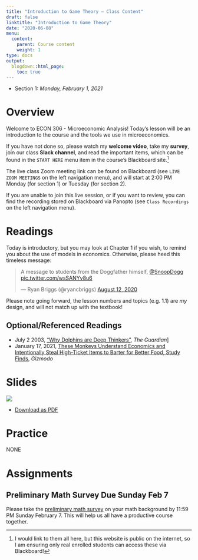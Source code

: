 ```yaml
---
title: "Introduction to Game Theory — Class Content"
draft: false
linktitle: "Introduction to Game Theory"
date: "2020-06-08"
menu:
  content:
    parent: Course content
    weight: 1
type: docs
output:
  blogdown::html_page:
    toc: true
---
```


- Section 1: *Monday, February 1, 2021*

# <i class="fas fa-info-circle fa-lg"></i> Overview

Welcome to ECON 306 - Microeconomic Analysis! Today's lesson will be an introduction to the course and the tools we use in microeconomics.

If you have not done so, please watch my **welcome video**, take my **survey**, join our class **Slack channel**, and read the important items, which can be found in the `START HERE` menu item in the course's Blackboard site.^[I would link to them all here, but this website is public on the internet, so I am ensuring only real enrolled students can access these via Blackboard!]

The live class <i class="fas fa-video"></i> Zoom meeting link can be found on Blackboard (see `LIVE ZOOM MEETINGS` on the left navigation menu), and will start at 2:00 PM Monday (for section 1) or Tuesday (for section 2).

If you are unable to join this live session, or if you want to review, you can find the recording stored on Blackboard via Panopto (see `Class Recordings` on the left navigation menu).

# <i class="fas fa-book-reader fa-lg"></i> Readings

Today is introductory, but you may look at Chapter 1 if you wish, to remind you about the use of models in economics. Otherwise, please heed this timeless message:

<blockquote class="twitter-tweet"><p lang="en" dir="ltr">A message to students from the Doggfather himself, <a href="https://twitter.com/SnoopDogg?ref_src=twsrc%5Etfw">@SnoopDogg</a> <a href="https://t.co/wsSANYv8u6">pic.twitter.com/wsSANYv8u6</a></p>&mdash; Ryan Briggs (@ryancbriggs) <a href="https://twitter.com/ryancbriggs/status/1293543531496308736?ref_src=twsrc%5Etfw">August 12, 2020</a></blockquote> <script async src="https://platform.twitter.com/widgets.js" charset="utf-8"></script>

Please note going forward, the lesson numbers and topics (e.g. 1.1) are *my* design, and will not match up with the textbook!

## Optional/Referenced Readings

- July 2 2003, [<i class="fas fa-external-link-square-alt"></i> “Why Dolphins are Deep Thinkers”](https://www.theguardian.com/science/2003/jul/03/research.science), *The Guardian*]
- January 17, 2021, [<i class="fas fa-external-link-square-alt"></i> These Monkeys Understand Economics and Intentionally Steal High-Ticket Items to Barter for Better Food, Study Finds](https://gizmodo.com/these-monkeys-understand-economics-and-intentionally-st-1846078932?utm_medium=sharefromsite&utm_source=_facebook), *Gizmodo*

# <i class="fas fa-chalkboard-teacher"></i> Slides

[![](/slides/1.1-slides.png)](/slides/1.1-slides.html)

- [<i class="fas fa-file-pdf"></i> Download as PDF](/slides/1.1-slides.pdf)

# <i class="fas fa-dumbbell"></i> Practice

NONE

# <i class="fas fa-laptop-code"></i> Assignments

## Preliminary Math Survey Due Sunday Feb 7

Please take the [preliminary math survey](/assignment/00-preliminary-survey) on your math background by 11:59 PM Sunday February 7. This will help us all have a productive course together.
